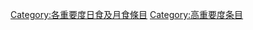 {{catmore1|[[Wikipedia:日食及月食专题|Wikipedia:日食及月食专题]]}}
{{Articles by Importance|topic=日食及月食|project=日食及月食|format=TOC}}
{{emptycat}}

[[Category:各重要度日食及月食條目|Category:各重要度日食及月食條目]]
[[Category:高重要度条目|Category:高重要度条目]]